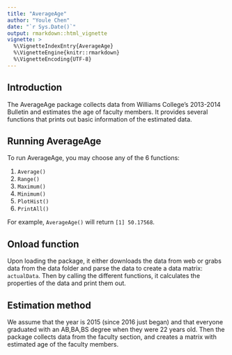 ```yaml
---
title: "AverageAge"
author: "Youle Chen"
date: "`r Sys.Date()`"
output: rmarkdown::html_vignette
vignette: >
  %\VignetteIndexEntry{AverageAge}
  %\VignetteEngine{knitr::rmarkdown}
  %\VignetteEncoding{UTF-8}
---
```

## Introduction

The AverageAge package collects data from Williams College's 2013-2014 Bulletin and estimates the age of faculty members. It provides several functions that prints out basic information of the estimated data.

## Running AverageAge
To run AverageAge, you may choose any of the 6 functions:

1. `Average()`
1. `Range()`
1. `Maximum()`
1. `Minimum()`
1. `PlotHist()`
1. `PrintAll()`

For example, `AverageAge()` will return `[1] 50.17568`.

## Onload function
Upon loading the package, it either downloads the data from web or grabs data from the data folder and parse the data to create a data matrix: `actualData`. Then by calling the different functions, it calculates the properties of the data and print them out.

## Estimation method
We assume that the year is 2015 (since 2016 just began) and that everyone graduated with an AB,BA,BS degree when they were 22 years old. Then the package collects data from the faculty section, and creates a matrix with estimated age of the faculty members.
